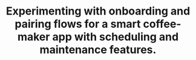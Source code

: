 ---
title: 'Experimenting with onboarding and pairing flows for a smart coffee-maker app with scheduling and maintenance features.'
publishedAt: '2024-01-06'
category: 'experiments'
image: '/media/pour.mp4'
alt: 'Experimenting with onboarding and pairing flows for a smart coffee-maker app with scheduling and maintenance features.'
---
